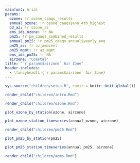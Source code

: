 ```yaml
---
mainfont: Arial
params:
  ozone: !r ozone_caaqs_results
  annual_ozone: !r ozone_caaqs$ann_4th_highest
  o3_az: !r ozone_az
  ems_ids_ozone: !r NA
  pm25: !r pm_caaqs_combined_results
  annual_pm25: !r pm25_caaqs_annual$yearly_avg
  pm25_az: !r az_ambient
  pm25_mgmt: !r az_mgmt
  ems_ids_pm25: !r NA
  airzone: "Coastal"
title: "`r params$airzone` Air Zone"
header-includes:
  - \fancyhead[L]{`r params$airzone` Air Zone}
---
```


<!-- Load functions, filter data to airzone -->

```r
sys.source("children/setup.R", envir = knitr::knit_global())
```

```r
render_child("children/intro.Rmd")
```

```r
render_child("children/ozone.Rmd")
```

<!-- Ozone by station -->

```r
plot_ozone_by_station(ozone, airzone)
```

<!-- Annual trends in ozone concentrations -->

```r

plot_ozone_station_timeseries(annual_ozone, airzone)

```

```r
render_child("children/pm25.Rmd")
```

<!-- PM2.5 by station -->

```r
plot_pm25_by_station(pm25)
```

<!-- PM Annual trends in PM 2.5 -->

```r
plot_pm25_station_timeseries(annual_pm25, airzone)
```

```r
render_child("children/aqms.Rmd")
```
